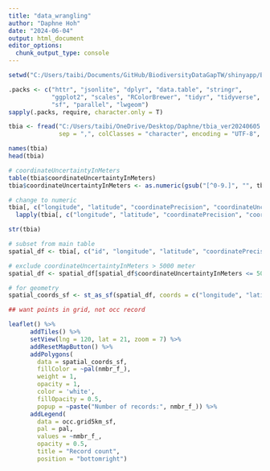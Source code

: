 ```yaml
---
title: "data_wrangling"
author: "Daphne Hoh"
date: "2024-06-04"
output: html_document
editor_options: 
  chunk_output_type: console
---
```


```r
setwd("C:/Users/taibi/Documents/GitHub/BiodiversityDataGapTW/shinyapp/BiodiversityDataGapTW-shinyapp/www")

.packs <- c("httr", "jsonlite", "dplyr", "data.table", "stringr", 
            "ggplot2", "scales", "RColorBrewer", "tidyr", "tidyverse",
            "sf", "parallel", "lwgeom")
sapply(.packs, require, character.only = T)

```

```r
tbia <- fread("C:/Users/taibi/OneDrive/Desktop/Daphne/tbia_ver20240605.csv",
              sep = ",", colClasses = "character", encoding = "UTF-8", na.strings = c("", "NA", "N/A"))

names(tbia)
head(tbia)
```


```r
# coordinateUncertaintyInMeters
table(tbia$coordinateUncertaintyInMeters)
tbia$coordinateUncertaintyInMeters <- as.numeric(gsub("[^0-9.]", "", tbia$coordinateUncertaintyInMeters)) # extracting numbers only
```

```r
# change to numeric
tbia[, c("longitude", "latitude", "coordinatePrecision", "coordinateUncertaintyInMeters")] <- 
  lapply(tbia[, c("longitude", "latitude", "coordinatePrecision", "coordinateUncertaintyInMeters")], as.numeric)

str(tbia)
```


```r
# subset from main table
spatial_df <- tbia[, c("id", "longitude", "latitude", "coordinatePrecision", "coordinateUncertaintyInMeters", "type", "taxaSubGroup")]

# exclude coordinateUncertaintyInMeters > 5000 meter
spatial_df <- spatial_df[spatial_df$coordinateUncertaintyInMeters <= 5000,]

# for geometry
spatial_coords_sf <- st_as_sf(spatial_df, coords = c("longitude", "latitude"), crs = 4326)

## want points in grid, not occ record

leaflet() %>%
      addTiles() %>%
      setView(lng = 120, lat = 21, zoom = 7) %>%
      addResetMapButton() %>%
      addPolygons(
        data = spatial_coords_sf,
        fillColor = ~pal(nmbr_f_),
        weight = 1,
        opacity = 1,
        color = 'white',
        fillOpacity = 0.5,
        popup = ~paste("Number of records:", nmbr_f_)) %>%
      addLegend(
        data = occ.grid5km_sf,
        pal = pal,
        values = ~nmbr_f_,
        opacity = 0.5,
        title = "Record count",
        position = "bottomright")



```




